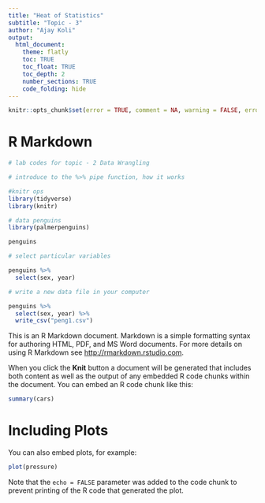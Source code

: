 ```yaml
---
title: "Heat of Statistics"
subtitle: "Topic - 3"
author: "Ajay Koli"
output:
  html_document:
    theme: flatly
    toc: TRUE
    toc_float: TRUE
    toc_depth: 2
    number_sections: TRUE
    code_folding: hide
---
```

```r
knitr::opts_chunk$set(error = TRUE, comment = NA, warning = FALSE, errors = FALSE, message = FALSE, tidy = FALSE, cache = FALSE, fig.path= "03-figs/")
```

# R Markdown

```r
# lab codes for topic - 2 Data Wrangling

# introduce to the %>% pipe function, how it works

#knitr ops
library(tidyverse)
library(knitr)

# data penguins
library(palmerpenguins)

penguins

# select particular variables

penguins %>%
  select(sex, year)

# write a new data file in your computer

penguins %>%
  select(sex, year) %>%
  write_csv("peng1.csv")

```


This is an R Markdown document. Markdown is a simple formatting syntax for authoring HTML, PDF, and MS Word documents. For more details on using R Markdown see <http://rmarkdown.rstudio.com>.

When you click the **Knit** button a document will be generated that includes both content as well as the output of any embedded R code chunks within the document. You can embed an R code chunk like this:

```r
summary(cars)
```

# Including Plots

You can also embed plots, for example:

```r
plot(pressure)
```

Note that the `echo = FALSE` parameter was added to the code chunk to prevent printing of the R code that generated the plot.
